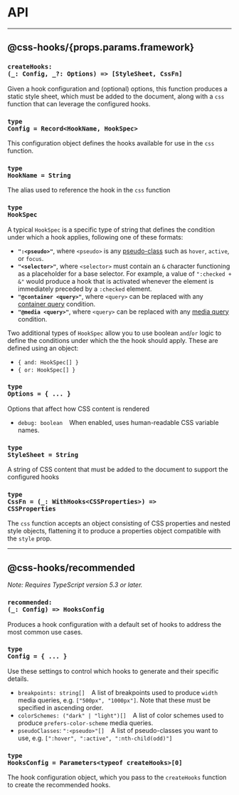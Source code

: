 
# API

---

## @css-hooks/{props.params.framework}

### <Code className="language-typescript">createHooks: (\_: Config, \_?: Options) => [StyleSheet, CssFn]</Code>

Given a hook configuration and (optional) options, this function produces a
static style sheet, which must be added to the document, along with a `css`
function that can leverage the configured hooks.

### <Code className="language-typescript">type Config = Record&lt;HookName, HookSpec&gt;</Code>

This configuration object defines the hooks available for use in the `css`
function.

### <Code className="language-typescript">type HookName = String</Code>

The alias used to reference the hook in the `css` function

### <Code className="language-typescript">type HookSpec</Code>

A typical `HookSpec` is a specific type of string that defines the condition
under which a hook applies, following one of these formats:

- **`":<pseudo>"`**, where `<pseudo>` is any
  [pseudo-class](https://www.w3.org/TR/selectors/#pseudo-classes) such as
  `hover`, `active`, or `focus`.
- **`"<selector>"`**, where `<selector>` must contain an `&` character
  functioning as a placeholder for a base selector. For example, a value of
  `":checked + &"` would produce a hook that is activated whenever the element
  is immediately preceded by a `:checked` element.
- **`"@container <query>"`**, where `<query>` can be replaced with any
  [container query](https://www.w3.org/TR/css-contain-3/#container-rule)
  condition.
- **`"@media <query>"`**, where `<query>` can be replaced with any
  [media query](https://www.w3.org/TR/mediaqueries-5/) condition.

Two additional types of `HookSpec` allow you to use boolean `and`/`or` logic to
define the conditions under which the the hook should apply. These are defined
using an object:

- `{ and: HookSpec[] }`
- `{ or: HookSpec[] }`

### <Code className="language-typescript">type Options = \{ ... \}</Code>

Options that affect how CSS content is rendered

- `debug: boolean` &ensp; When enabled, uses human-readable CSS variable names.

### <Code className="language-typescript">type StyleSheet = String</Code>

A string of CSS content that must be added to the document to support the
configured hooks

### <Code className="language-typescript">type CssFn = (\_: WithHooks&lt;CSSProperties&gt;) => CSSProperties</Code>

The `css` function accepts an object consisting of CSS properties and nested
style objects, flattening it to produce a properties object compatible with the
`style` prop.

---

## @css-hooks/recommended

_Note: Requires TypeScript version 5.3 or later._

### <Code className="language-typescript">recommended: (\_: Config) => HooksConfig</Code>

Produces a hook configuration with a default set of hooks to address the most
common use cases.

### <Code className="language-typescript">type Config = \{ ... \}</Code>

Use these settings to control which hooks to generate and their specific
details.

- `breakpoints: string[]` &ensp; A list of breakpoints used to produce `width`
  media queries, e.g. `["500px", "1000px"]`. Note that these must be specified
  in ascending order.
- `colorSchemes: ("dark" | "light")[]` &ensp; A list of color schemes used to
  produce `prefers-color-scheme` media queries.
- `pseudoClasses`: `":<pseudo>"[]` &ensp; A list of pseudo-classes you want to
  use, e.g. `[":hover", ":active", ":nth-child(odd)"]`

### <Code className="language-typescript">type HooksConfig = Parameters\<typeof createHooks\>[0]</Code>

The hook configuration object, which you pass to the `createHooks` function to
create the recommended hooks.
